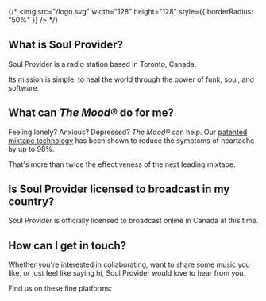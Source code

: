 
{/* <img src="/logo.svg" width="128" height="128" style={{ borderRadius: "50%" }} /> */}

## What is Soul Provider?

Soul Provider is a radio station based in Toronto, Canada.

Its mission is simple: to heal the world through the power of funk, soul, and software.

## What can _The Mood®_ do for me?

Feeling lonely? Anxious? Depressed? _The Mood®_ can help. Our [patented mixtape technology](/mixtapes) has been shown to reduce the symptoms of heartache by up to 98%.

That's more than twice the effectiveness of the next leading mixtape.

## Is Soul Provider licensed to broadcast in my country?

Soul Provider is officially licensed to broadcast online in Canada at this time.

## How can I get in touch?

Whether you're interested in collaborating, want to share some music you like, or just feel like saying hi, Soul Provider would love to hear from you.

Find us on these fine platforms:

<SocialIcons />

